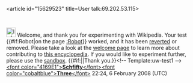 <article id="15629523" title=User talk:69.202.53.115>
	<talkpage id="15629523" title="User talk:69.202.53.115">
[[Image:Information.svg|25px]] Welcome, and thank you for experimenting with Wikipedia. Your test {{#if:Robot|on the page [[:Robot]]}} worked, and it has been [[Help:Reverting|reverted]] or removed. Please take a look at the [[Wikipedia:Introduction|welcome page]] to learn more about contributing to [[Wikipedia|this encyclopedia]]. If you would like to experiment further, please use the [[Wikipedia:Sandbox|sandbox]]. {{#if:|{{{2}}}|Thank you.}}&lt;!-- Template:uw-test1 --&gt; [[User:SchfiftyThree|&lt;font color=&quot;4169E1&quot;&gt;'''Schfifty'''&lt;/font&gt;]][[User talk:SchfiftyThree|&lt;font color=&quot;cobaltblue&quot;&gt;'''Three'''&lt;/font&gt;]] 22:24, 6 February 2008 (UTC)
	</talkpage>
</article>